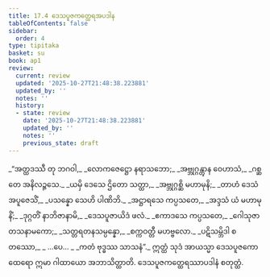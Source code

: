 ```yaml
---
title: 17.4 ဒေသပူဇကတ္ထေရအပဒါန
tableOfContents: false
sidebar:
  order: 4
type: tipitaka
basket: su
book: ap1
review:
  current: review
  updated: '2025-10-27T21:48:38.223881'
  updated_by: ''
  notes: ''
  history:
  - state: review
    date: '2025-10-27T21:48:38.223881'
    updated_by: ''
    notes: ''
    previous_state: draft
---
```



<ReviewStatus review={frontmatter.review} showDetails={true} />

<HypothesisAnnotation frontmatter={frontmatter} />

<DynamicBreadcrumb />

<Division number="18" book="ap1" e="ch" v="20" p="202">

<Paragraph number="2456" type="verses" book="ap1">
_“အတ္ထဒဿီ တု ဘဂဝါ,_  
_လောကဇေဋ္ဌော နရာသဘော;_  
_အဗ္ဘုဂ္ဂန္တွာန ဝေဟာသံ,_  
_ဂစ္ဆတေ အနိလဉ္ဇသေ._  

</Paragraph>

</Division>
<Division number="19" book="ap1" e="ch" v="20" p="203">

<Paragraph number="2457" type="verses" book="ap1">
_ယမှိ ဒေသေ ဌိတော သတ္ထာ,_  
_အဗ္ဘုဂ္ဂစ္ဆိ မဟာမုနိ;_  
_တာဟံ ဒေသံ အပူဇေသိံ,_  
_ပသန္နော သေဟိ ပါဏိဘိ._  

</Paragraph>

</Division>
<Division number="20" book="ap1" e="ch" v="20" p="203">

<Paragraph number="2458" type="verses" book="ap1">
_အဋ္ဌာရသေ ကပ္ပသတေ,_  
_အဒ္ဒသံ ယံ မဟာမုနိံ;_  
_ဒုဂ္ဂတိံ နာဘိဇာနာမိ,_  
_ဒေသပူဇာယိဒံ ဖလံ._  

</Paragraph>

</Division>
<Division number="21" book="ap1" e="ch" v="20" p="203">

<Paragraph number="2459" type="verses" book="ap1">
_ဧကာဒသေ ကပ္ပသတေ,_  
_ဂေါသုဇာတသနာမကော;_  
_သတ္တရတနသမ္ပန္နော,_  
_စက္ကဝတ္တီ မဟဗ္ဗလော._  

</Paragraph>

</Division>
<Division number="22" book="ap1" e="ch" v="20" p="203">

<Paragraph number="2460" type="verses" book="ap1">
_ပဋိသမ္ဘိဒါ စတဿော,_  
_ …ပေ… _  
_ကတံ ဗုဒ္ဓဿ သာသနံ”._  

</Paragraph>

<Paragraph number="2461" book="ap1">
ဣတ္ထံ သုဒံ အာယသ္မာ ဒေသပူဇကော ထေရော ဣမာ ဂါထာယော အဘာသိတ္ထာတိ.

</Paragraph>
</Division>

<Paragraph number="2462" type="center" book="ap1">
ဒေသပူဇကတ္ထေရဿာပဒါနံ စတုတ္ထံ.
</Paragraph>